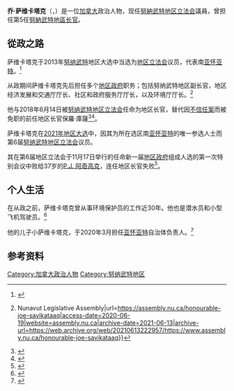 {{noteTA
|1=zh-tw:努納福特;zh-hk:努納武特; zh-cn:努纳武特;
|2=zh-tw:因努伊特; zh-cn:因纽特;
|3=zh-tw:伊魁特; zh-cn:伊卡卢伊特;
}}
{{Infobox politician
| image = Joe Savikataaq.jpg
| name = 乔·萨维卡塔克
| native_name = Joe Savikataaq
| birth_date = 1960年<ref>{{Cite web|url=https://nunatsiaq.com/stories/article/65674arviat_south_candidates_want_to_see_their_community_thrive/|title=Arviat South candidates want to see their community thrive|publisher=[[Nunatsiaq_News|Nunatsiaq News]]|date=2013-10-17|access-date=2019-08-02|archive-date=2021-02-24|archive-url=https://web.archive.org/web/20210224174457/https://nunatsiaq.com/stories/article/65674arviat_south_candidates_want_to_see_their_community_thrive/}}</ref>
| residence = 努納福特[[亚怀亚特|亚怀亚特]]
| office2 = 第5任[[努納武特地區长官|努納武特地區长官]]
| term_start2 = 2018年6月14日
| term_end2 = 2021年11月19日
| successor2 = [[P.J._阿奇高克|P.J. 阿奇高克]]
| 2blankname2     = 地区專員
| 2namedata2      = {{le|內莉·古蘇加克|Nellie_Kusugak}} <br> 丽贝卡·威廉姆斯（临时）<br> [[伊娃·阿里亞克|伊娃·阿里亞克]]
| predecessor2 = 保罗·库萨（Paul Quassa）
| office3 = [[努納武特地区立法会|努納武特地区立法会]]議員
| constituency3 = 南[[亚怀亚特|亚怀亚特]]
| term_start3 = 2013年10月28日
|  predecessor3 = 選區设立
| party = [[独立人士|独立人士]]（共識政府）
| occupation = 环境保护员
}}

'''乔·萨维卡塔克'''（{{lang-en|Joe Savikataaq}}，{{bd|1960年|}}）是一位[[加拿大|加拿大]]政治人物，现任[[努納武特地区立法会|努納武特地区立法会]]議員，曾担任第5任[[努納武特地區长官|努納武特地區长官]]。

==從政之路==

萨维卡塔克于2013年[[努纳武特|努纳武特]]地区大选中当选为[[努纳武特地区立法会|地区立法会]]议员，代表南[[亚怀亚特|亚怀亚特]]。<ref>{{cite web |title=Nunavut election: Arviat South candidate profiles |url=http://www.cbc.ca/news/canada/north/nunavutvotes2013/nunavut-election-arviat-south-candidate-profiles-1.1928961 |access-date=2020-05-25 |work=CBC News |date=2013-10-08 |archive-date=2019-04-04 |archive-url=https://web.archive.org/web/20190404132443/https://www.cbc.ca/news/canada/north/nunavutvotes2013/nunavut-election-arviat-south-candidate-profiles-1.1928961 }}</ref>

从政期间萨维卡塔克先后担任多个[[努纳武特地区政府|地区政府]]职务；包括努纳武特地区副长官，地区经济发展和交通厅厅长、社区和政府服务厅厅长，以及环境厅厅长。<ref name=":0">{{Cite web|title=The Honourable Joe Savikataaq {{!}} Nunavut Legislative Assembly|url=https://assembly.nu.ca/honourable-joe-savikataaq|access-date=2020-06-19|website=assembly.nu.ca|archive-date=2021-06-13|archive-url=https://web.archive.org/web/20210613222957/https://www.assembly.nu.ca/honourable-joe-savikataaq}}</ref>

他与2018年6月14日被[[努纳武特地区立法会|努纳武特地区立法会]]任命为地区长官，替代因[[不信任案|不信任案]]而被免职的前任地区长官保羅·庫薩<ref>{{Cite web|url=https://www.ctvnews.ca/canada/after-paul-quassa-ejected-nunavut-chooses-deputy-as-new-premier-1.3972943|title=After Paul Quassa ejected, Nunavut chooses deputy as new premier|website=[[CTV_News|CTV News]]|date=2018-06-14|access-date=2019-08-02|archive-date=2018-06-15|archive-url=https://web.archive.org/web/20180615205348/https://www.ctvnews.ca/canada/after-paul-quassa-ejected-nunavut-chooses-deputy-as-new-premier-1.3972943}}</ref><ref>{{cite web |first=Sara |last=Frizzell |url=http://www.cbc.ca/news/canada/north/nunavut-premier-non-confidence-motion-1.4704708 |title=Joe Savikataaq is the new premier of Nunavut, after non-confidence vote ousts former leader |work=[[CBC_News|CBC News]] |date=2018-06-14 |access-date=2021-03-14 |archive-date=2021-04-09 |archive-url=https://web.archive.org/web/20210409130129/https://www.cbc.ca/news/canada/north/nunavut-premier-non-confidence-motion-1.4704708 }}</ref>。

萨维卡塔克在[[2021年努纳武特地区大选|2021年地区大选]]中，因其为所在选区南[[亚怀亚特|亚怀亚特]]的唯一参选人士而{{le|自动当选|Acclamation}}第6届[[努纳武特地区立法会|努纳武特地区立法会]]议员。

其在第6届地区立法会于11月17日举行的任命新一届[[努纳武特地区政府|地区政府]]组成人选的第一次特别会议中败给37岁的[[P.J._阿奇高克|P.J. 阿奇高克]]，连任地区长官失败<ref>{{cite web|title=P.J. Akeeagok has been selected as Nunavut's next premier|url=https://www.cbc.ca/news/canada/north/nunavut-premier-leadership-forum-2021-1.6252950|website=CBC North|accessdate=2021-11-17|archive-date=2021-12-19|archive-url=https://web.archive.org/web/20211219022350/https://www.cbc.ca/news/canada/north/nunavut-premier-leadership-forum-2021-1.6252950}}</ref>。

==个人生活==
在从政之前，萨维卡塔克曾从事环境保护员的工作近30年。他也是潜水员和小型飞机驾驶员。<ref>{{Cite web |url=https://ipolitics.ca/2018/06/15/joe-savikataaq-former-deputy-chosen-new-nunavut-premier/ |title=iPolitics.ca: "Joe Savikataaq, former deputy, chosen new Nunavut premier" |access-date=2021-03-14 |archive-date=2019-10-30 |archive-url=https://web.archive.org/web/20191030084326/https://ipolitics.ca/2018/06/15/joe-savikataaq-former-deputy-chosen-new-nunavut-premier/ }}</ref>

他的儿子小萨维卡塔克，于2020年3月担任[[亚怀亚特|亚怀亚特]]自治体负责人。<ref>{{cite web |url=https://www.cbc.ca/news/canada/north/new-arviat-mayor-reflects-on-the-value-of-strong-community-services-during-a-pandemic-1.5708237 |title=New Arviat mayor reflects on the value of community services during a pandemic |work=[[CBC_North|CBC North]] |date=2020-09-05 |access-date=2021-03-14 |archive-date=2021-03-11 |archive-url=https://web.archive.org/web/20210311033455/https://www.cbc.ca/news/canada/north/new-arviat-mayor-reflects-on-the-value-of-strong-community-services-during-a-pandemic-1.5708237 }}</ref>

==参考资料==
{{reflist}}

{{s-start}}
{{s-bef | before=保罗·库萨<br>（Paul Quassa））}}
{{s-ttl | title=[[努納武特地區长官|努納武特地區长官]] | years=2018年-2021年}}
{{s-aft| after= [[P.J._阿奇高克|P.J. 阿奇高克]]}}
{{s-end}}

[[Category:加拿大政治人物|Category:加拿大政治人物]]
[[Category:努纳武特地区|Category:努纳武特地区]]